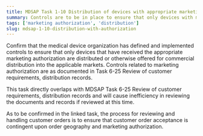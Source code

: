 ```yaml
---
title: MDSAP Task 1-10 Distribution of devices with appropriate marketing authorization
summary: Controls are to be in place to ensure that only devices with marketing authorization are distributed and made available for commercial distribution.
tags: ['marketing authorization', 'distribution']
slug: mdsap-1-10-distribution-with-authorization
---
```


<RegLang>
Confirm that the medical device organization has defined and implemented controls to ensure that only devices that have received the appropriate marketing authorization are distributed or otherwise offered for commercial distribution into the applicable markets. 
</RegLang>

<ReportLang>
Controls related to marketing authorization are as documented in Task 6-25 Review of customer requirements, distribution records.
</ReportLang>

This task directly overlaps with
<Qlink>MDSAP Task 6-25 Review of customer requirements, distribution records</Qlink> and will cause inefficiency in reviewing the documents and records if reviewed at this time.

As to be confirmed in the linked task, the process for reviewing and handling customer orders is to ensure that customer order acceptance is contingent upon order geography and marketing authorization.




